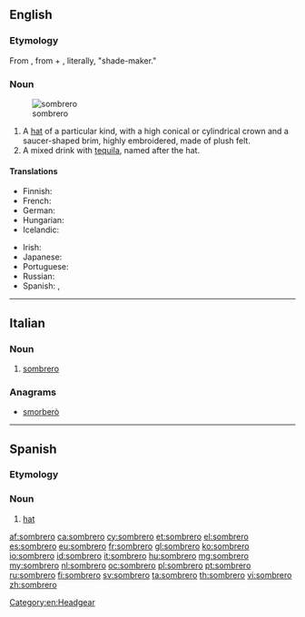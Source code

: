 ==English==

===Etymology===
From {{etyl|es|en}} {{term|sombrero||hat|lang=es}}, from {{term|sombra||shadow, shade|lang=es}} + {{term|-ero|lang=es}}, literally, "shade-maker."

===Noun===
{{en-noun}}
[[File:Sombrero (PSF).png|thumb|sombrero]]

# A [[hat]] of a particular kind, with a high conical or cylindrical crown and a saucer-shaped brim, highly embroidered, made of plush felt.
# A mixed drink with [[tequila]], named after the hat.

====Translations====
{{trans-top|hat}}
* Finnish: {{t+|fi|sombrero}}
* French: {{t+|fr|sombréro|m}}
* German: {{t+|de|Sombrero}}
* Hungarian: {{t-|hu|szombréró}}
* Icelandic: {{t-|is|mexíkanahattur|m}}
{{trans-mid}}
* Irish: {{t-|ga|soimbréaró}}
* Japanese: {{t-|ja|ソンブレロ|tr=sonburero}}
* Portuguese: {{t-|pt|sombreiro|m}}
* Russian: {{t+|ru|сомбреро|n|tr=sombréro}}
* Spanish: {{t-|es|sombrero mexicano|m}}, {{qualifier|Mexico}} {{t-|es|sombrero de charro|m}}
{{trans-bottom}}

{{trans-top|drink}}
{{trans-mid}}
{{trans-bottom}}

[[Category:en:Headgear]]

----

==Italian==

===Noun===
{{it-noun|sombrer|m|o|i}}

# [[#English|sombrero]]

===Anagrams===
* [[smorberò#Italian|smorberò]]

----
==Spanish==

===Etymology===
{{suffix|sombra|ero|lang=es}}

===Noun===
{{es-noun|m|sombreros}}

# [[hat]]

[[af:sombrero]]
[[ca:sombrero]]
[[cy:sombrero]]
[[et:sombrero]]
[[el:sombrero]]
[[es:sombrero]]
[[eu:sombrero]]
[[fr:sombrero]]
[[gl:sombrero]]
[[ko:sombrero]]
[[io:sombrero]]
[[id:sombrero]]
[[it:sombrero]]
[[hu:sombrero]]
[[mg:sombrero]]
[[my:sombrero]]
[[nl:sombrero]]
[[oc:sombrero]]
[[pl:sombrero]]
[[pt:sombrero]]
[[ru:sombrero]]
[[fi:sombrero]]
[[sv:sombrero]]
[[ta:sombrero]]
[[th:sombrero]]
[[vi:sombrero]]
[[zh:sombrero]]